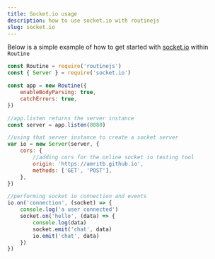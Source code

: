 ```yaml
---
title: Socket.io usage
description: how to use socket.io with routinejs
slug: socket.io
---
```


Below is a simple example of how to get started with [socket.io](https://socket.io) within `Routine`

```jsx
const Routine = require('routinejs')
const { Server } = require('socket.io')

const app = new Routine({
    enableBodyParsing: true,
    catchErrors: true,
})

//app.listen returns the server instance
const server = app.listen(8080)

//using that server instance to create a socket server
var io = new Server(server, {
    cors: {
        //adding cors for the online socket io testing tool
        origin: 'https://amritb.github.io',
        methods: ['GET', 'POST'],
    },
})

//performing socket io connection and events
io.on('connection', (socket) => {
    console.log('a user connected')
    socket.on('hello', (data) => {
        console.log(data)
        socket.emit('chat', data)
        io.emit('chat', data)
    })
})
```

